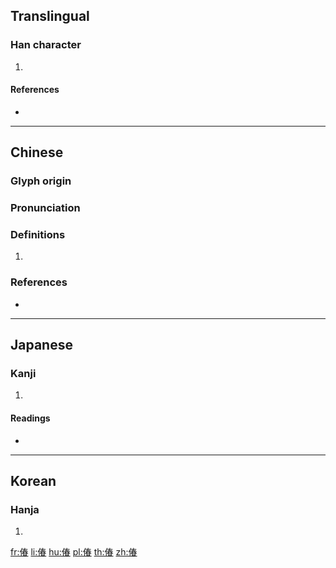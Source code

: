{{character info/new}}
==Translingual==

===Han character===
{{Han char|rn=9|rad=人|as=09|sn=11|four=25263|canj=OQKA|ids=⿰亻春}}

# {{defn|Han|sort=人09}}

====References====
* {{Han ref|kx=0110.010|dkj=00833|dj=0233.140|hdz=10186.080|uh=5046|ud=20550|bh=D462|bd=54370}}

----

==Chinese==
{{zh-forms}}

===Glyph origin===
{{Han etym}}

===Pronunciation===
{{zh-pron
|m=chūn
|c=ceon2
|mn=chhun
|mc=y
|oc=y
|cat=
}}

===Definitions===
{{zh-hanzi}}

# {{rfdef|zh}}

===References===
* {{R:twedu|C00205}}

----

==Japanese==

===Kanji===
{{ja-kanji|grade=|rs=人09}}

# {{defn|lang=ja|sort=人09}}

====Readings====
* {{ja-readings|on=[[しゅん]] (shun)|kun=[[あつい]] (atsui), [[うごめく]] (ugomeku)}}

----

==Korean==

===Hanja===
{{ko-hanja|hangeul=준|rv=Jun|mr=ch'un}}

# {{defn|lang=ko|sort=人09}}

[[fr:偆]]
[[li:偆]]
[[hu:偆]]
[[pl:偆]]
[[th:偆]]
[[zh:偆]]